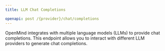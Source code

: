 ```yaml
---
title: LLM Chat Completions

openapi: post /{provider}/chat/completions
---
```


OpenMind integrates with multiple language models (LLMs) to provide chat completions. This endpoint allows you to interact with different LLM providers to generate chat completions.